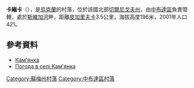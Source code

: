 {{coord|52|5|50|N|33|53|23|E|scale:100000|display=title}}

'''卡緬卡'''（{{lang-uk|Кам'янка}}），是[[烏克蘭|烏克蘭]]的村落，位於該國北部[[切爾尼戈夫州|切爾尼戈夫州]]，由[[中布達區|中布達區]]負責管轄，處於[[斯維加河|斯維加河]]畔，距離[[皮加里夫卡|皮加里夫卡]]3.5公里，海拔高度196米，2001年人口421。

==參考資料==
*[http://w1.c1.rada.gov.ua/pls/z7502/A005?rdat1=09.11.2011&rf7571=30076 Кам'янка]{{dead link|date=2017年11月 |bot=InternetArchiveBot |fix-attempted=yes }}
* [http://weather.in.ua/ua/symskaja/9985 Погода в селі Кам'янка] {{Wayback|url=http://weather.in.ua/ua/symskaja/9985 |date=20160305072945 }}

{{DEFAULTSORT:Кам'янка}}
[[Category:蘇梅州村落|Category:蘇梅州村落]]
[[Category:中布達區村落|Category:中布達區村落]]


{{Sumy-geo-stub}}